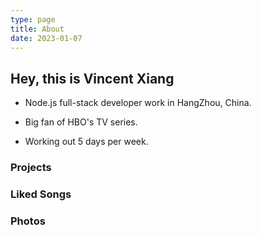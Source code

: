 ```yaml
---
type: page
title: About
date: 2023-01-07
---
```


## Hey, this is Vincent Xiang

- Node.js full-stack developer work in HangZhou, China.

- Big fan of HBO's TV series.

- Working out 5 days per week.

### Projects
<Projects />

### Liked Songs
<Tracks />

### Photos
<PhotoBox />

